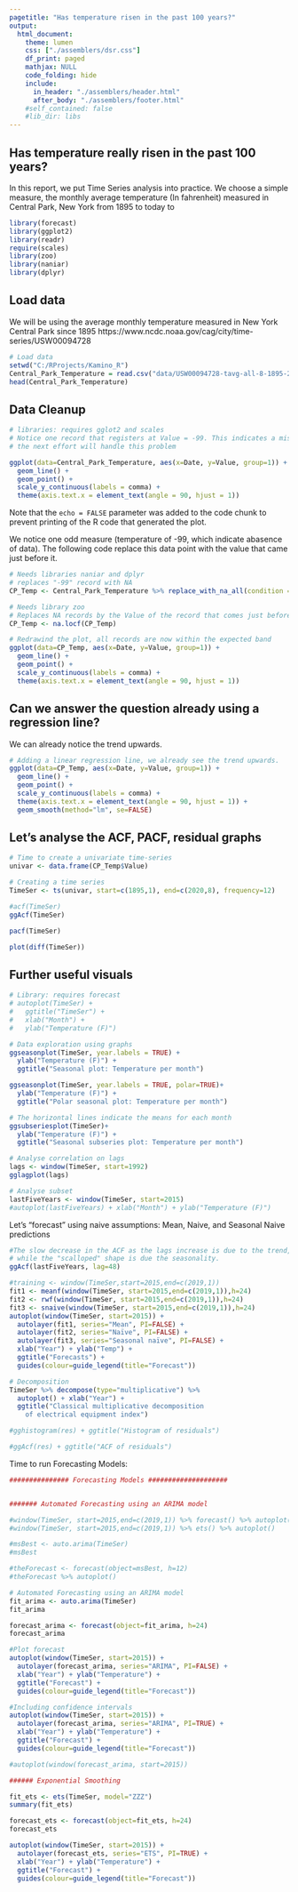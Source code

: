 ```yaml
---
pagetitle: "Has temperature risen in the past 100 years?"
output: 
  html_document:
    theme: lumen
    css: ["./assemblers/dsr.css"]
    df_print: paged
    mathjax: NULL
    code_folding: hide
    include:
      in_header: "./assemblers/header.html"
      after_body: "./assemblers/footer.html"
    #self_contained: false
    #lib_dir: libs
---
```

## Has temperature really risen in the past 100 years?
In this report, we put Time Series analysis into practice. We choose a simple measure, the monthly average temperature (In fahrenheit) measured in Central Park, New York from 1895 to today to 

```r
library(forecast)
library(ggplot2)
library(readr)
require(scales)
library(zoo)
library(naniar)
library(dplyr)
```

## Load data
We will be using the average monthly temperature measured in New York Central Park since 1895
https://www.ncdc.noaa.gov/cag/city/time-series/USW00094728

```r
# Load data
setwd("C:/RProjects/Kamino_R")
Central_Park_Temperature = read.csv("data/USW00094728-tavg-all-8-1895-2020.csv", header=TRUE, stringsAsFactors=FALSE, skip = 4)
head(Central_Park_Temperature)
```

## Data Cleanup


```r
# libraries: requires gglot2 and scales
# Notice one record that registers at Value = -99. This indicates a missing element for that specific date
# the next effort will handle this problem

ggplot(data=Central_Park_Temperature, aes(x=Date, y=Value, group=1)) +
  geom_line() +
  geom_point() + 
  scale_y_continuous(labels = comma) + 
  theme(axis.text.x = element_text(angle = 90, hjust = 1))

```

Note that the `echo = FALSE` parameter was added to the code chunk to prevent printing of the R code that generated the plot.

We notice one odd measure (temperature of -99, which indicate abasence of data). The following code replace this data point with the value that came just before it.

```r
# Needs libraries naniar and dplyr
# replaces "-99" record with NA
CP_Temp <- Central_Park_Temperature %>% replace_with_na_all(condition = ~.x == -99)

# Needs library zoo
# Replaces NA records by the Value of the record that comes just before it
CP_Temp <- na.locf(CP_Temp)

# Redrawind the plot, all records are now within the expected band
ggplot(data=CP_Temp, aes(x=Date, y=Value, group=1)) +
  geom_line() +
  geom_point() + 
  scale_y_continuous(labels = comma) + 
  theme(axis.text.x = element_text(angle = 90, hjust = 1))

```

## Can we answer the question already using a regression line?

We can already notice the trend upwards.

```r
# Adding a linear regression line, we already see the trend upwards. 
ggplot(data=CP_Temp, aes(x=Date, y=Value, group=1)) +
  geom_line() +
  geom_point() + 
  scale_y_continuous(labels = comma) + 
  theme(axis.text.x = element_text(angle = 90, hjust = 1)) +
  geom_smooth(method="lm", se=FALSE)

```

## Let's analyse the ACF, PACF, residual graphs

```r
# Time to create a univariate time-series
univar <- data.frame(CP_Temp$Value)

# Creating a time series
TimeSer <- ts(univar, start=c(1895,1), end=c(2020,8), frequency=12)

#acf(TimeSer)
ggAcf(TimeSer)

pacf(TimeSer)

plot(diff(TimeSer))

```

## Further useful visuals

```r
# Library: requires forecast
# autoplot(TimeSer) +
#   ggtitle("TimeSer") +
#   xlab("Month") +
#   ylab("Temperature (F)")

# Data exploration using graphs
ggseasonplot(TimeSer, year.labels = TRUE) +
  ylab("Temperature (F)") +
  ggtitle("Seasonal plot: Temperature per month")

ggseasonplot(TimeSer, year.labels = TRUE, polar=TRUE)+
  ylab("Temperature (F)") +
  ggtitle("Polar seasonal plot: Temperature per month")

# The horizontal lines indicate the means for each month
ggsubseriesplot(TimeSer)+
  ylab("Temperature (F)") +
  ggtitle("Seasonal subseries plot: Temperature per month")

# Analyse correlation on lags
lags <- window(TimeSer, start=1992)
gglagplot(lags)

# Analyse subset
lastFiveYears <- window(TimeSer, start=2015)
#autoplot(lastFiveYears) + xlab("Month") + ylab("Temperature (F)")

```

Let's "forecast" using naive assumptions: Mean, Naive, and Seasonal Naive predictions

```r
#The slow decrease in the ACF as the lags increase is due to the trend, 
# while the "scalloped" shape is due the seasonality.
ggAcf(lastFiveYears, lag=48)

#training <- window(TimeSer,start=2015,end=c(2019,1))
fit1 <- meanf(window(TimeSer, start=2015,end=c(2019,1)),h=24)
fit2 <- rwf(window(TimeSer, start=2015,end=c(2019,1)),h=24)
fit3 <- snaive(window(TimeSer, start=2015,end=c(2019,1)),h=24)
autoplot(window(TimeSer, start=2015)) +
  autolayer(fit1, series="Mean", PI=FALSE) +
  autolayer(fit2, series="Naïve", PI=FALSE) +
  autolayer(fit3, series="Seasonal naïve", PI=FALSE) +
  xlab("Year") + ylab("Temp") +
  ggtitle("Forecasts") +
  guides(colour=guide_legend(title="Forecast"))

# Decomposition
TimeSer %>% decompose(type="multiplicative") %>%
  autoplot() + xlab("Year") +
  ggtitle("Classical multiplicative decomposition
    of electrical equipment index")

#gghistogram(res) + ggtitle("Histogram of residuals")

#ggAcf(res) + ggtitle("ACF of residuals")

```

Time to run Forecasting Models:

```r
############### Forecasting Models ####################


####### Automated Forecasting using an ARIMA model

#window(TimeSer, start=2015,end=c(2019,1)) %>% forecast() %>% autoplot()
#window(TimeSer, start=2015,end=c(2019,1)) %>% ets() %>% autoplot()

#msBest <- auto.arima(TimeSer)
#msBest

#theForecast <- forecast(object=msBest, h=12)
#theForecast %>% autoplot()

# Automated Forecasting using an ARIMA model
fit_arima <- auto.arima(TimeSer)
fit_arima

forecast_arima <- forecast(object=fit_arima, h=24)
forecast_arima

#Plot forecast
autoplot(window(TimeSer, start=2015)) +
  autolayer(forecast_arima, series="ARIMA", PI=FALSE) +
  xlab("Year") + ylab("Temperature") +
  ggtitle("Forecast") +
  guides(colour=guide_legend(title="Forecast"))

#Including confidence intervals
autoplot(window(TimeSer, start=2015)) +
  autolayer(forecast_arima, series="ARIMA", PI=TRUE) +
  xlab("Year") + ylab("Temperature") +
  ggtitle("Forecast") +
  guides(colour=guide_legend(title="Forecast"))

#autoplot(window(forecast_arima, start=2015))

```

```r
###### Exponential Smoothing

fit_ets <- ets(TimeSer, model="ZZZ")
summary(fit_ets)

forecast_ets <- forecast(object=fit_ets, h=24)
forecast_ets

autoplot(window(TimeSer, start=2015)) +
  autolayer(forecast_ets, series="ETS", PI=TRUE) +
  xlab("Year") + ylab("Temperature") +
  ggtitle("Forecast") +
  guides(colour=guide_legend(title="Forecast"))

```


